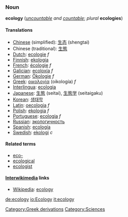===Noun===
'''ecology''' (''[[uncountable]] and [[countable]]''; ''plural'' '''ecologies''')

====Translations====
*[[Chinese]] (simplified): [[生态]] (shengtai)
*Chinese (traditional): [[生態]]
*[[Dutch]]: [[ecologie]] ''f''
*[[Finnish]]: [[ekologia]]
*[[French]]: [[écologie]] ''f''
*[[Galician]]: [[ecoloxía]] ''f''
*[[German]]: [[Ökologie]] ''f''
*[[Greek]]: [[οικολογία]] (oikología) ''f''
*[[Interlingua]]: [[ecologia]]
*[[Japanese]]: [[生態]] (seitai), [[生態学]] (seitaigaku)
*[[Korean]]: [[생태학]]
*[[Latin]]: [[oecologia]] ''f''
*[[Polish]]: [[ekologia]] ''f''
*[[Portuguese]]: [[ecologia]] ''f''
*[[Russian]]: [[экологичность]]
*[[Spanish]]: [[w:es:ecología|ecología]]
*[[Swedish]]: [[ekologi]] ''c''

====Related terms====
*[[eco-]]
*[[ecological]]
*[[ecologist]]

====[[Interwikimedia]] links ====
* [[Wikipedia]]: [[w:ecology|ecology]]

[[Category:Greek derivations]][[Category:Sciences]]

[[de:ecology]]
[[io:Ecology]]
[[it:ecology]]